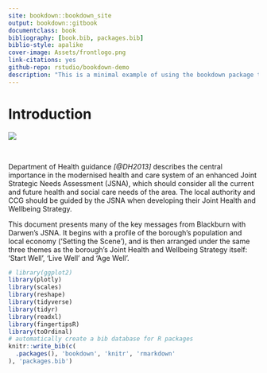 ```yaml
--- 
site: bookdown::bookdown_site
output: bookdown::gitbook
documentclass: book
bibliography: [book.bib, packages.bib]
biblio-style: apalike
cover-image: Assets/frontlogo.png
link-citations: yes
github-repo: rstudio/bookdown-demo
description: "This is a minimal example of using the bookdown package to write a book. The output format for this example is bookdown::gitbook."
---
```


# Introduction {#intro}

![](Assets/frontlogo.png)

&nbsp;


Department of Health guidance _[@DH2013]_ describes the central importance in the modernised health and care system of an enhanced Joint Strategic Needs Assessment (JSNA), which should consider all the current and future health and social care needs of the area. The local authority and CCG should be guided by the JSNA when developing their Joint Health and Wellbeing Strategy.

This document presents many of the key messages from Blackburn with Darwen’s JSNA. It begins with a profile of the borough’s population and local economy (‘Setting the Scene’), and is then arranged under the same three themes as the borough’s Joint Health and Wellbeing Strategy itself: ‘Start Well’, ‘Live Well’ and ‘Age Well’.

```r
# library(ggplot2)
library(plotly)
library(scales)
library(reshape)
library(tidyverse)
library(tidyr)
library(readxl)
library(fingertipsR)
library(toOrdinal)
# automatically create a bib database for R packages
knitr::write_bib(c(
  .packages(), 'bookdown', 'knitr', 'rmarkdown'
), 'packages.bib')
```
